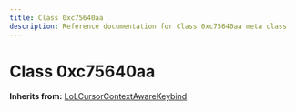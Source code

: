 ```yaml
---
title: Class 0xc75640aa
description: Reference documentation for Class 0xc75640aa meta class
---
```



# Class 0xc75640aa

**Inherits from:** [LoLCursorContextAwareKeybind](/classes/lolcursorcontextawarekeybind)

<ClassDetails file="/db/classes/0xc75640aa.dd119676bc2e.json" />
